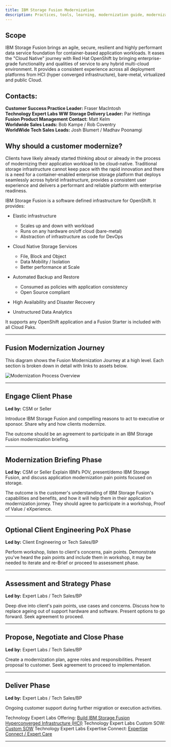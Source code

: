 ---
title: IBM Storage Fusion Modernization
description: Practices, tools, learning, modernization guide, modernization, quick links
---


## Scope
IBM Storage Fusion brings an agile, secure, resilient and highly performant data service foundation for container-based application workloads.  It eases the "Cloud Native" journey with Red Hat OpenShift by bringing enterprise-grade functionality and qualities of service to any hybrid multi-cloud environment.
It provides a consistent experience across all deployment platforms from HCI (hyper converged infrastructure), bare-metal, virtualized and public Cloud.

## Contacts:
**Customer Success Practice Leader:** Fraser MacIntosh <br/>
**Technology Expert Labs WW Storage Delivery Leader:** Par Hettinga <br/>
**Fusion Product Management Contact:** Matt Kelm<br/>
**Worldwide Sales Leads:** Bob Kampe / Rob Coventry <br/>
**WorldWide Tech Sales Leads:** Josh Blumert / Madhav Poonamgi <br/>

## Why should a customer modernize?
Clients have likely already started thinking about or already in the process of modernizing their application workload to be cloud-native.  Traditional storage infrastructure cannot keep pace with the rapid innovation and there is a need for a container-enabled enterprise storage platform that deploys seamlessly across hybrid infrastructure, provides a consistent user experience and delivers a performant and reliable platform with enterprise readiness.

IBM Storage Fusion is a software defined infrastructure for OpenShift.  It provides:
- Elastic infrastructure
  - Scales up and down with workload
  - Runs on any hardware on/off cloud (bare-metal)
  - Abstraction of infrastructure as code for DevOps<br/>

- Cloud Native Storage Services
    - File, Block and Object
    - Data Mobility / Isolation
    - Better performance at Scale

- Automated Backup and Restore
    - Consumed as policies with application consistency
    - Open Source compliant

- High Availability and Disaster Recovery

- Unstructured Data Analytics

It supports any OpenShift application and a Fusion Starter is included with all Cloud Paks.

---

## Fusion Modernization Journey
This diagram shows the Fusion Modernization Journey at a high level. Each section is broken down in detail with links to assets below.

![Modernization Process Overview](../images/modernization-fusion-overview.png)

---

## Engage Client Phase
**Led by:** CSM or Seller

Introduce IBM Storage Fusion and compelling reasons to act to executive or sponsor.  Share why and how clients modernize.

The outcome should be an agreement to participate in an IBM Storage Fusion modernization briefing.

---

## Modernization Briefing Phase
**Led by:** CSM or Seller
Explain IBM’s POV, present/demo IBM Storage Fusion, and discuss application modernization pain points focused on storage.

The outcome is the customer's understanding of IBM Storage Fusion's capabilities and benefits, and how it will help them in their application modernization jorney.
They should agree to participate in a workshop, Proof of Value / eXperience.

---

## Optional Client Engineering PoX Phase
**Led by:** Client Engineering or Tech Sales/BP

Perform workshop, listen to client's concerns, pain points. Demonstrate you've heard the pain points and include them in workshop,
it may be needed to iterate and re-Brief or proceed to assessment phase.

---

## Assessment and Strategy Phase
**Led by:** Expert Labs / Tech Sales/BP

Deep dive into client's pain points, use cases and concerns. Discuss how to replace ageing out of support hardware and software.
Present options to go forward. Seek agreement to proceed.

---

## Propose, Negotiate and Close Phase
**Led by:** Expert Labs / Tech Sales/BP

Create a modernization plan, agree roles and responsibilities. Present proposal to customer. Seek agreement to proceed to implementation.

---

## Deliver Phase
**Led by:** Expert Labs / Tech Sales/BP

Ongoing customer support during further migration or execution activities.

Technology Expert Labs Offering: <a href="https://ibm.seismic.com/Link/Content/DCPVQPMJG7qc78qV6f7pPTCT7CFV#/?anchorId=249e179b-cc33-4646-9f23-e641155627f6" target='_blank' rel='noreferrer noopener'>Build IBM Storage Fusion Hyperconverged Infrastructure (HCI)</a>
Technology Expert Labs Custom SOW: <a href="https://ibm.seismic.com/Link/Content/DCPVQPMJG7qc78qV6f7pPTCT7CFV#/?anchorId=0fa51ddd-6788-4d39-80db-c87c9f673790" target='_blank' rel='noreferrer noopener'>Custom SOW</a>
Technology Expert Labs Expertise Connect: <a href="https://ibm.seismic.com/Link/Content/DCPVQPMJG7qc78qV6f7pPTCT7CFV#/?anchorId=b319339a-a8dc-4fcd-8ec1-5d0257125bad" target='_blank' rel='noreferrer noopener'>Expertise Connect / Expert Care</a>

---